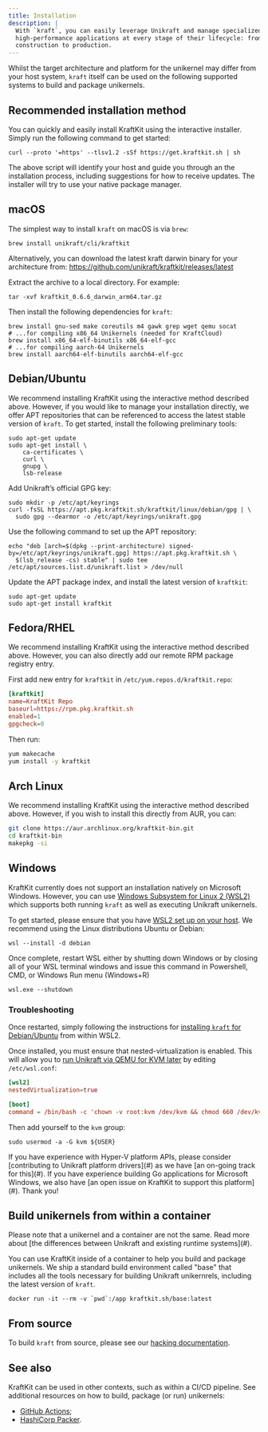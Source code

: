 ```yaml
---
title: Installation
description: |
  With `kraft`, you can easily leverage Unikraft and manage specialized, 
  high-performance applications at every stage of their lifecycle: from 
  construction to production.
---
```


Whilst the target architecture and platform for the unikernel may differ from
your host system, `kraft` itself can be used on the following supported systems
to build and package unikernels.


## Recommended installation method

You can quickly and easily install KraftKit using the interactive installer.
Simply run the following command to get started: 

```console
curl --proto '=https' --tlsv1.2 -sSf https://get.kraftkit.sh | sh
```

The above script will identify your host and guide you through an the
installation process, including suggestions for how to receive updates.  The
installer will try to use your native package manager.


## macOS

The simplest way to install `kraft` on macOS is via `brew`:

```console
brew install unikraft/cli/kraftkit
```

Alternatively, you can download the latest kraft darwin binary for your architecture from:
https://github.com/unikraft/kraftkit/releases/latest

Extract the archive to a local directory. For example:

```console
tar -xvf kraftkit_0.6.6_darwin_arm64.tar.gz
```

Then install the following dependencies for `kraft`:

```console
brew install gnu-sed make coreutils m4 gawk grep wget qemu socat
# ...for compiling x86_64 Unikernels (needed for KraftCloud)
brew install x86_64-elf-binutils x86_64-elf-gcc
# ...for compiling aarch-64 Unikernels
brew install aarch64-elf-binutils aarch64-elf-gcc
```

## Debian/Ubuntu

We recommend installing KraftKit using the interactive method described above.
However, if you would like to manage your installation directly, we offer APT
repositories that can be referenced to access the latest stable version of
`kraft`.  To get started, install the following preliminary tools:

```console
sudo apt-get update
sudo apt-get install \
    ca-certificates \
    curl \
    gnupg \
    lsb-release
```

Add Unikraft’s official GPG key:

```console
sudo mkdir -p /etc/apt/keyrings
curl -fsSL https://apt.pkg.kraftkit.sh/kraftkit/linux/debian/gpg | \
  sudo gpg --dearmor -o /etc/apt/keyrings/unikraft.gpg
```

Use the following command to set up the APT repository:

```console
echo "deb [arch=$(dpkg --print-architecture) signed-by=/etc/apt/keyrings/unikraft.gpg] https://apt.pkg.kraftkit.sh \
  $(lsb_release -cs) stable" | sudo tee /etc/apt/sources.list.d/unikraft.list > /dev/null
```

Update the APT package index, and install the latest version of `kraftkit`:

```console
sudo apt-get update
sudo apt-get install kraftkit
```


## Fedora/RHEL

We recommend installing KraftKit using the interactive method described above.
However, you can also directly add our remote RPM package registry entry.

First add new entry for `kraftkit` in `/etc/yum.repos.d/kraftkit.repo`:

```toml
[kraftkit]
name=KraftKit Repo
baseurl=https://rpm.pkg.kraftkit.sh
enabled=1
gpgcheck=0
```

Then run:
```bash
yum makecache
yum install -y kraftkit
```


## Arch Linux

We recommend installing KraftKit using the interactive method described above.
However, if you wish to install this directly from AUR, you can:

```bash
git clone https://aur.archlinux.org/kraftkit-bin.git
cd kraftkit-bin
makepkg -si
```


## Windows

KraftKit currently does not support an installation natively on Microsoft Windows.
However, you can use [Windows Subsystem for Linux 2 (WSL2)](https://learn.microsoft.com/en-us/windows/wsl/about) which supports both running `kraft` as well as executing Unikraft unikernels.

To get started, please ensure that you have [WSL2 set up on your host](https://learn.microsoft.com/en-us/windows/wsl/install).
We recommend using the Linux distributions Ubuntu or Debian:

```console
wsl --install -d debian
```

Once complete, restart WSL either by shutting down Windows or by closing all of
your WSL terminal windows and issue this command in Powershell, CMD, or Windows
Run menu (Windows+R)

```console
wsl.exe --shutdown
```

### Troubleshooting

Once restarted, simply following the instructions for [installing `kraft`
for Debian/Ubuntu](#debianubuntu) from within WSL2.

Once installed, you must ensure that nested-virtualization is enabled.  This
will allow you to [run Unikraft via QEMU for KVM later](#) by editing
`/etc/wsl.conf`:

```toml
[wsl2]
nestedVirtualization=true

[boot]
command = /bin/bash -c 'chown -v root:kvm /dev/kvm && chmod 660 /dev/kvm'
```

Then add yourself to the `kvm` group:

```console
sudo usermod -a -G kvm ${USER}
```

<Info colorScheme='purple'>
If you have experience with Hyper-V platform APIs, please consider
[contributing to Unikraft platform drivers](#) as we have [an on-going track for
this](#).  If you have experience building Go applications for Microsoft
Windows, we also have [an open issue on KraftKit to support this platform](#).
Thank you!
</Info>


## Build unikernels from within a container

<Warning>
Please note that a unikernel and a container are not the same.  Read more
about [the differences between Unikraft and existing runtime systems](#).
</Warning>

You can use KraftKit inside of a container to help you build and package
unikernels.  We ship a standard build environment called "base" that includes
all the tools necessary for building Unikraft unikernrels, including the latest
version of `kraft`.


```console
docker run -it --rm -v `pwd`:/app kraftkit.sh/base:latest
```


## From source

To build `kraft` from source, please see our [hacking documentation](#).


## See also

KraftKit can be used in other contexts, such as within a CI/CD pipeline.  See
additional resources on how to build, package (or run) unikernels:

* [GitHub Actions](/docs/getting-started/integrations/github-actions);
* [HashiCorp Packer](/docs/getting-started/integrations/hcp-packer).
